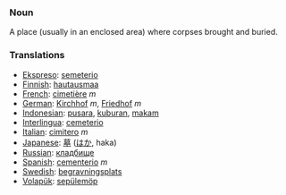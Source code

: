 === Noun === 

A place (usually in an enclosed area) where corpses brought and buried.

=== Translations === 
*[[Ekspreso]]: [[semeterio]]
*[[Finnish]]: [[hautausmaa]]
*[[French]]: [[cimetière]] ''m''
*[[German]]: [[Kirchhof]] ''m'', [[Friedhof]] ''m''
*[[Indonesian]]: [[pusara]], [[kubur|kuburan]], [[makam]] 
*[[Interlingua]]: [[cemeterio]] 
*[[Italian]]: [[cimitero]] ''m''
*[[Japanese]]: [[墓]] ([[はか]], haka)
*[[Russian]]: [[кладбище]]
*[[Spanish]]: [[cementerio]] ''m''
*[[Swedish]]: [[begravningsplats]]
*[[Volapük]]: [[sepülemöp]]